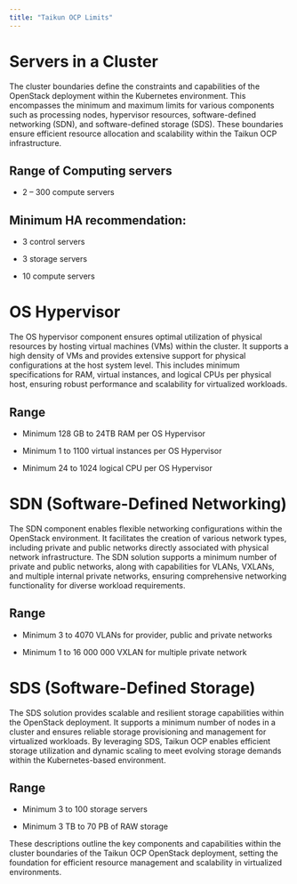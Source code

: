 ```yaml
---
title: "Taikun OCP Limits"
---
```


# Servers in a Cluster

The cluster boundaries define the constraints and capabilities of the OpenStack deployment within the Kubernetes environment. This encompasses the minimum and maximum limits for various components such as processing nodes, hypervisor resources, software-defined networking (SDN), and software-defined storage (SDS). These boundaries ensure efficient resource allocation and scalability within the Taikun OCP infrastructure.

## Range of Computing servers

* 2 – 300 compute servers

## Minimum HA recommendation:

* 3 control servers 

* 3 storage servers

* 10 compute servers 

# OS Hypervisor

The OS hypervisor component ensures optimal utilization of physical resources by hosting virtual machines (VMs) within the cluster. It supports a high density of VMs and provides extensive support for physical configurations at the host system level. This includes minimum specifications for RAM, virtual instances, and logical CPUs per physical host, ensuring robust performance and scalability for virtualized workloads.

## Range

* Minimum 128 GB to 24TB RAM per OS Hypervisor

* Minimum 1 to 1100 virtual instances per OS Hypervisor

* Minimum 24 to 1024 logical CPU per OS Hypervisor

# SDN (Software-Defined Networking)

The SDN component enables flexible networking configurations within the OpenStack environment. It facilitates the creation of various network types, including private and public networks directly associated with physical network infrastructure. The SDN solution supports a minimum number of private and public networks, along with capabilities for VLANs, VXLANs, and multiple internal private networks, ensuring comprehensive networking functionality for diverse workload requirements.

## Range

* Minimum 3 to 4070 VLANs for provider, public and private networks

* Minimum 1 to 16 000 000 VXLAN for multiple private network

# SDS (Software-Defined Storage)

The SDS solution provides scalable and resilient storage capabilities within the OpenStack deployment. It supports a minimum number of nodes in a cluster and ensures reliable storage provisioning and management for virtualized workloads. By leveraging SDS, Taikun OCP enables efficient storage utilization and dynamic scaling to meet evolving storage demands within the Kubernetes-based environment.

## Range

* Minimum 3 to 100 storage servers

* Minimum 3 TB to 70 PB of RAW storage

These descriptions outline the key components and capabilities within the cluster boundaries of the Taikun OCP OpenStack deployment, setting the foundation for efficient resource management and scalability in virtualized environments.